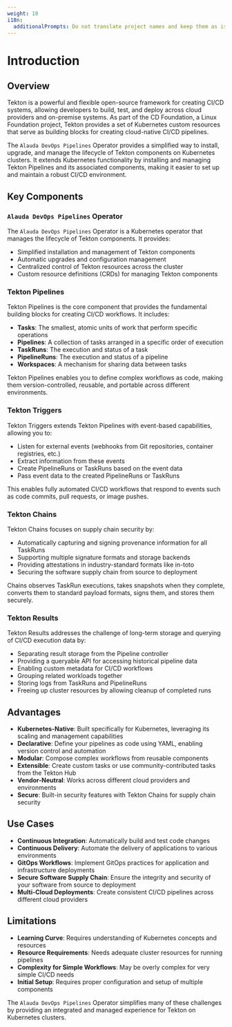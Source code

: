 ```yaml
---
weight: 10
i18n:
  additionalPrompts: Do not translate project names and keep them as is like Tekton Pipelines, Tekton Triggers, Tekton Chains, Tekton Hub, Pipeline-as-Code, Tekton Results
---
```


# Introduction

## Overview

Tekton is a powerful and flexible open-source framework for creating CI/CD systems, allowing developers to build, test, and deploy across cloud providers and on-premise systems. As part of the CD Foundation, a Linux Foundation project, Tekton provides a set of Kubernetes custom resources that serve as building blocks for creating cloud-native CI/CD pipelines.

The `Alauda DevOps Pipelines` Operator provides a simplified way to install, upgrade, and manage the lifecycle of Tekton components on Kubernetes clusters. It extends Kubernetes functionality by installing and managing Tekton Pipelines and its associated components, making it easier to set up and maintain a robust CI/CD environment.

## Key Components

### `Alauda DevOps Pipelines` Operator

The `Alauda DevOps Pipelines` Operator is a Kubernetes operator that manages the lifecycle of Tekton components. It provides:

- Simplified installation and management of Tekton components
- Automatic upgrades and configuration management
- Centralized control of Tekton resources across the cluster
- Custom resource definitions (CRDs) for managing Tekton components

### Tekton Pipelines

Tekton Pipelines is the core component that provides the fundamental building blocks for creating CI/CD workflows. It includes:

- **Tasks**: The smallest, atomic units of work that perform specific operations
- **Pipelines**: A collection of tasks arranged in a specific order of execution
- **TaskRuns**: The execution and status of a task
- **PipelineRuns**: The execution and status of a pipeline
- **Workspaces**: A mechanism for sharing data between tasks

Tekton Pipelines enables you to define complex workflows as code, making them version-controlled, reusable, and portable across different environments.

### Tekton Triggers

Tekton Triggers extends Tekton Pipelines with event-based capabilities, allowing you to:

- Listen for external events (webhooks from Git repositories, container registries, etc.)
- Extract information from these events
- Create PipelineRuns or TaskRuns based on the event data
- Pass event data to the created PipelineRuns or TaskRuns

This enables fully automated CI/CD workflows that respond to events such as code commits, pull requests, or image pushes.

### Tekton Chains

Tekton Chains focuses on supply chain security by:

- Automatically capturing and signing provenance information for all TaskRuns
- Supporting multiple signature formats and storage backends
- Providing attestations in industry-standard formats like in-toto
- Securing the software supply chain from source to deployment

Chains observes TaskRun executions, takes snapshots when they complete, converts them to standard payload formats, signs them, and stores them securely.

### Tekton Results

Tekton Results addresses the challenge of long-term storage and querying of CI/CD execution data by:

- Separating result storage from the Pipeline controller
- Providing a queryable API for accessing historical pipeline data
- Enabling custom metadata for CI/CD workflows
- Grouping related workloads together
- Storing logs from TaskRuns and PipelineRuns
- Freeing up cluster resources by allowing cleanup of completed runs

## Advantages

- **Kubernetes-Native**: Built specifically for Kubernetes, leveraging its scaling and management capabilities
- **Declarative**: Define your pipelines as code using YAML, enabling version control and automation
- **Modular**: Compose complex workflows from reusable components
- **Extensible**: Create custom tasks or use community-contributed tasks from the Tekton Hub
- **Vendor-Neutral**: Works across different cloud providers and environments
- **Secure**: Built-in security features with Tekton Chains for supply chain security

## Use Cases

- **Continuous Integration**: Automatically build and test code changes
- **Continuous Delivery**: Automate the delivery of applications to various environments
- **GitOps Workflows**: Implement GitOps practices for application and infrastructure deployments
- **Secure Software Supply Chain**: Ensure the integrity and security of your software from source to deployment
- **Multi-Cloud Deployments**: Create consistent CI/CD pipelines across different cloud providers

## Limitations

- **Learning Curve**: Requires understanding of Kubernetes concepts and resources
- **Resource Requirements**: Needs adequate cluster resources for running pipelines
- **Complexity for Simple Workflows**: May be overly complex for very simple CI/CD needs
- **Initial Setup**: Requires proper configuration and setup of multiple components

The `Alauda DevOps Pipelines` Operator simplifies many of these challenges by providing an integrated and managed experience for Tekton on Kubernetes clusters.
